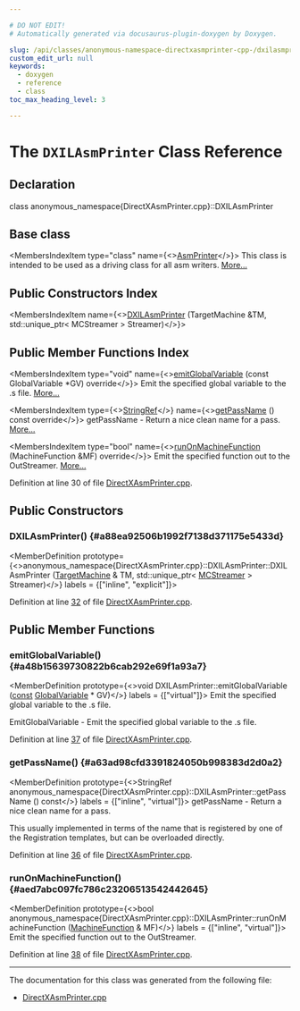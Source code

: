 ```yaml
---

# DO NOT EDIT!
# Automatically generated via docusaurus-plugin-doxygen by Doxygen.

slug: /api/classes/anonymous-namespace-directxasmprinter-cpp-/dxilasmprinter
custom_edit_url: null
keywords:
  - doxygen
  - reference
  - class
toc_max_heading_level: 3

---
```





# The `DXILAsmPrinter` Class Reference

<DoxygenPage pluginConfig={pluginConfig}>



## Declaration

<CodeBlock>class anonymous_namespace{DirectXAsmPrinter.cpp}::DXILAsmPrinter</CodeBlock>

## Base class

<MembersIndex>

<MembersIndexItem
  type="class"
  name={<><a href="/docs/api/classes/llvm/asmprinter">AsmPrinter</a></>}>
This class is intended to be used as a driving class for all asm writers. <a href="/docs/api/classes/llvm/asmprinter/#details">More...</a>
</MembersIndexItem>

</MembersIndex>

## Public Constructors Index

<MembersIndex>

<MembersIndexItem
  name={<><a href="#a88ea92506b1992f7138d371175e5433d">DXILAsmPrinter</a> (TargetMachine &amp;TM, std::unique&#95;ptr&lt; MCStreamer &gt; Streamer)</>}>
</MembersIndexItem>

</MembersIndex>

## Public Member Functions Index

<MembersIndex>

<MembersIndexItem
  type="void"
  name={<><a href="#a48b15639730822b6cab292e69f1a93a7">emitGlobalVariable</a> (const GlobalVariable &#42;GV) override</>}>
Emit the specified global variable to the .s file. <a href="#a48b15639730822b6cab292e69f1a93a7">More...</a>
</MembersIndexItem>

<MembersIndexItem
  type={<><a href="/docs/api/classes/llvm/stringref">StringRef</a></>}
  name={<><a href="#a63ad98cfd3391824050b998383d2d0a2">getPassName</a> () const override</>}>
getPassName - Return a nice clean name for a pass. <a href="#a63ad98cfd3391824050b998383d2d0a2">More...</a>
</MembersIndexItem>

<MembersIndexItem
  type="bool"
  name={<><a href="#aed7abc097fc786c23206513542442645">runOnMachineFunction</a> (MachineFunction &amp;MF) override</>}>
Emit the specified function out to the OutStreamer. <a href="#aed7abc097fc786c23206513542442645">More...</a>
</MembersIndexItem>

</MembersIndex>


Definition at line 30 of file <a href="/docs/api/files/lib/lib/target/lib/target/directx/directxasmprinter-cpp">DirectXAsmPrinter.cpp</a>.

<SectionDefinition>

## Public Constructors

### DXILAsmPrinter() {#a88ea92506b1992f7138d371175e5433d}

<MemberDefinition
  prototype={<>anonymous&#95;namespace&#123;DirectXAsmPrinter.cpp&#125;::DXILAsmPrinter::DXILAsmPrinter (<a href="/docs/api/classes/llvm/targetmachine">TargetMachine</a> &amp; TM, std::unique&#95;ptr&lt; <a href="/docs/api/classes/llvm/mcstreamer">MCStreamer</a> &gt; Streamer)</>}
  labels = {["inline", "explicit"]}>

Definition at line <a href="/docs/api/files/lib/lib/target/lib/target/directx/directxasmprinter-cpp/#l00032">32</a> of file <a href="/docs/api/files/lib/lib/target/lib/target/directx/directxasmprinter-cpp">DirectXAsmPrinter.cpp</a>.
</MemberDefinition>

</SectionDefinition>

<SectionDefinition>

## Public Member Functions

### emitGlobalVariable() {#a48b15639730822b6cab292e69f1a93a7}

<MemberDefinition
  prototype={<>void DXILAsmPrinter::emitGlobalVariable (<a href="/docs/api/files/lib/lib/target/lib/target/aarch64/aarch64promoteconstant-cpp/#a90f8350fecae261c25be85d38b451bff">const</a> <a href="/docs/api/classes/llvm/globalvariable">GlobalVariable</a> &#42; GV)</>}
  labels = {["virtual"]}>
Emit the specified global variable to the .s file.

EmitGlobalVariable - Emit the specified global variable to the .s file.

Definition at line <a href="/docs/api/files/lib/lib/target/lib/target/directx/directxasmprinter-cpp/#l00037">37</a> of file <a href="/docs/api/files/lib/lib/target/lib/target/directx/directxasmprinter-cpp">DirectXAsmPrinter.cpp</a>.
</MemberDefinition>

### getPassName() {#a63ad98cfd3391824050b998383d2d0a2}

<MemberDefinition
  prototype={<>StringRef anonymous&#95;namespace&#123;DirectXAsmPrinter.cpp&#125;::DXILAsmPrinter::getPassName () const</>}
  labels = {["inline", "virtual"]}>
getPassName - Return a nice clean name for a pass.

This usually implemented in terms of the name that is registered by one of the Registration templates, but can be overloaded directly.

Definition at line <a href="/docs/api/files/lib/lib/target/lib/target/directx/directxasmprinter-cpp/#l00036">36</a> of file <a href="/docs/api/files/lib/lib/target/lib/target/directx/directxasmprinter-cpp">DirectXAsmPrinter.cpp</a>.
</MemberDefinition>

### runOnMachineFunction() {#aed7abc097fc786c23206513542442645}

<MemberDefinition
  prototype={<>bool anonymous&#95;namespace&#123;DirectXAsmPrinter.cpp&#125;::DXILAsmPrinter::runOnMachineFunction (<a href="/docs/api/classes/llvm/machinefunction">MachineFunction</a> &amp; MF)</>}
  labels = {["inline", "virtual"]}>
Emit the specified function out to the OutStreamer.

Definition at line <a href="/docs/api/files/lib/lib/target/lib/target/directx/directxasmprinter-cpp/#l00038">38</a> of file <a href="/docs/api/files/lib/lib/target/lib/target/directx/directxasmprinter-cpp">DirectXAsmPrinter.cpp</a>.
</MemberDefinition>

</SectionDefinition>

<hr/>

The documentation for this class was generated from the following file:

<ul>
<li><a href="/docs/api/files/lib/lib/target/lib/target/directx/directxasmprinter-cpp">DirectXAsmPrinter.cpp</a></li>
</ul>

</DoxygenPage>
